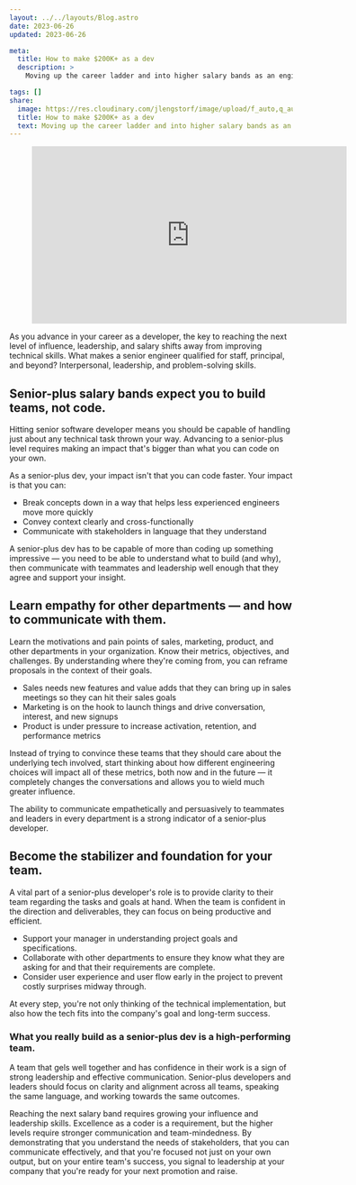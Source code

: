 ```yaml
---
layout: ../../layouts/Blog.astro
date: 2023-06-26
updated: 2023-06-26

meta:
  title: How to make $200K+ as a dev
  description: >
    Moving up the career ladder and into higher salary bands as an engineer requires growth. But it’s less about code than you might think.

tags: []
share:
  image: https://res.cloudinary.com/jlengstorf/image/upload/f_auto,q_auto/lwj/blog/make-200k-as-a-devrel.jpg
  title: How to make $200K+ as a dev
  text: Moving up the career ladder and into higher salary bands as an engineer requires growth. But it’s less about code than you might think.
---
```



<Figure aspectRatio={9 / 16}>
  <iframe
    width="560"
    height="315"
    src="https://www.youtube-nocookie.com/embed/xzAwme2nlaY"
    title="YouTube video player"
    frameborder="0"
    allow="accelerometer; autoplay; clipboard-write; encrypted-media; gyroscope; picture-in-picture; web-share"
    allowfullscreen
  ></iframe>
</Figure>

As you advance in your career as a developer, the key to reaching the next level of influence, leadership, and salary shifts away from improving technical skills. What makes a senior engineer qualified for staff, principal, and beyond? Interpersonal, leadership, and problem-solving skills.

## Senior-plus salary bands expect you to build teams, not code.

Hitting senior software developer means you should be capable of handling just about any technical task thrown your way. Advancing to a senior-plus level requires making an impact that's bigger than what you can code on your own.

As a senior-plus dev, your impact isn't that you can code faster. Your impact is that you can:

- Break concepts down in a way that helps less experienced engineers move more quickly
- Convey context clearly and cross-functionally
- Communicate with stakeholders in language that they understand

A senior-plus dev has to be capable of more than coding up something impressive — you need to be able to understand what to build (and why), then communicate with teammates and leadership well enough that they agree and support your insight.

## Learn empathy for other departments — and how to communicate with them.

Learn the motivations and pain points of sales, marketing, product, and other departments in your organization. Know their metrics, objectives, and challenges. By understanding where they're coming from, you can reframe proposals in the context of their goals.

- Sales needs new features and value adds that they can bring up in sales meetings so they can hit their sales goals
- Marketing is on the hook to launch things and drive conversation, interest, and new signups
- Product is under pressure to increase activation, retention, and performance metrics

Instead of trying to convince these teams that they should care about the underlying tech involved, start thinking about how different engineering choices will impact all of these metrics, both now and in the future — it completely changes the conversations and allows you to wield much greater influence.

The ability to communicate empathetically and persuasively to teammates and leaders in every department is a strong indicator of a senior-plus developer.

## Become the stabilizer and foundation for your team.

A vital part of a senior-plus developer's role is to provide clarity to their team regarding the tasks and goals at hand. When the team is confident in the direction and deliverables, they can focus on being productive and efficient.

- Support your manager in understanding project goals and specifications.
- Collaborate with other departments to ensure they know what they are asking for and that their requirements are complete.
- Consider user experience and user flow early in the project to prevent costly surprises midway through.

At every step, you're not only thinking of the technical implementation, but also how the tech fits into the company's goal and long-term success.

### What you really build as a senior-plus dev is a high-performing team.

A team that gels well together and has confidence in their work is a sign of strong leadership and effective communication. Senior-plus developers and leaders should focus on clarity and alignment across all teams, speaking the same language, and working towards the same outcomes.

Reaching the next salary band requires growing your influence and leadership skills. Excellence as a coder is a requirement, but the higher levels require stronger communication and team-mindedness. By demonstrating that you understand the needs of stakeholders, that you can communicate effectively, and that you're focused not just on your own output, but on your entire team's success, you signal to leadership at your company that you're ready for your next promotion and raise.
